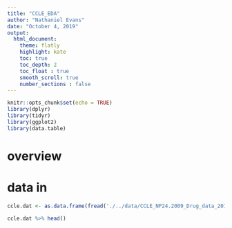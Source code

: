 ```yaml
---
title: "CCLE_EDA"
author: "Nathaniel Evans"
date: "October 4, 2019"
output:
  html_document: 
    theme: flatly 
    highlight: kate
    toc: true
    toc_depth: 2
    toc_float : true
    smooth_scroll: true
    number_sections : false
---
```


```r
knitr::opts_chunk$set(echo = TRUE)
library(dplyr)
library(tidyr)
library(ggplot2)
library(data.table)
```


# overview 






# data in 

```r
ccle.dat <- as.data.frame(fread('./../data/CCLE_NP24.2009_Drug_data_2015.02.24.csv', sep=','))

ccle.dat %>% head()
```